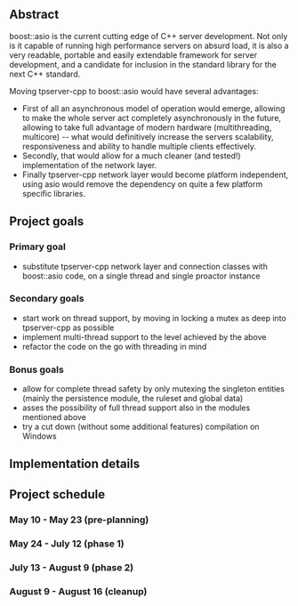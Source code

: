 == Abstract ==

boost::asio is the current cutting edge of C++ server development. Not only is it capable of running high performance servers on absurd load, it is also a very readable, portable and easily extendable framework for server development, and a candidate for inclusion in the standard library for the next C++ standard. 

Moving tpserver-cpp to boost::asio would have several advantages: 

* First of all an asynchronous model of operation would emerge, allowing to make the whole server act completely asynchronously in the future, allowing to take full advantage of modern hardware (multithreading, multicore) -- what would definitively increase the servers scalability, responsiveness and ability to handle multiple clients effectively.
* Secondly, that would allow for a much cleaner (and tested!) implementation of the network layer. 
* Finally tpserver-cpp network layer would become platform independent, using asio would remove the dependency on quite a few platform specific libraries.

== Project goals ==

=== Primary goal ===

* substitute tpserver-cpp network layer and connection classes with boost::asio code, on a single thread and single proactor instance

=== Secondary goals ===

* start work on thread support, by moving in locking a mutex as deep into tpserver-cpp as possible
* implement multi-thread support to the level achieved by the above
* refactor the code on the go with threading in mind

=== Bonus goals ===

* allow for complete thread safety by only mutexing the singleton entities (mainly the persistence module, the ruleset and global data)
* asses the possibility of full thread support also in the modules mentioned above
* try a cut down (without some additional features) compilation on Windows

== Implementation details ==

== Project schedule ==

=== May 10 - May 23 (pre-planning) ===

=== May 24 - July 12 (phase 1) ===

=== July 13 - August 9 (phase 2) ===

=== August 9 - August 16 (cleanup) ===